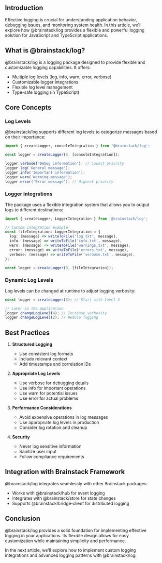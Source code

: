 ## Introduction

Effective logging is crucial for understanding application behavior, debugging issues, and monitoring system health. In this article, we'll explore how @brainstack/log provides a flexible and powerful logging solution for JavaScript and TypeScript applications.

## What is @brainstack/log?

@brainstack/log is a logging package designed to provide flexible and customizable logging capabilities. It offers:

- Multiple log levels (log, info, warn, error, verbose)
- Customizable logger integrations
- Flexible log level management
- Type-safe logging (in TypeScript)

## Core Concepts

### Log Levels

@brainstack/log supports different log levels to categorize messages based on their importance:

```typescript
import { createLogger, consoleIntegration } from '@brainstack/log';

const logger = createLogger(3, [consoleIntegration]);

logger.verbose('Debug information'); // Lowest priority
logger.log('General message');
logger.info('Important information');
logger.warn('Warning message');
logger.error('Error message'); // Highest priority
```

### Logger Integrations

The package uses a flexible integration system that allows you to output logs to different destinations:

```typescript
import { createLogger, LoggerIntegration } from '@brainstack/log';

// Custom integration example
const fileIntegration: LoggerIntegration = {
  log: (message) => writeToFile('log.txt', message),
  info: (message) => writeToFile('info.txt', message),
  warn: (message) => writeToFile('warnings.txt', message),
  error: (message) => writeToFile('errors.txt', message),
  verbose: (message) => writeToFile('verbose.txt', message),
};

const logger = createLogger(3, [fileIntegration]);
```

### Dynamic Log Levels

Log levels can be changed at runtime to adjust logging verbosity:

```typescript
const logger = createLogger(3); // Start with level 3

// Later in the application
logger.changeLogLevel(4); // Increase verbosity
logger.changeLogLevel(2); // Reduce logging
```

## Best Practices

1. **Structured Logging**
   - Use consistent log formats
   - Include relevant context
   - Add timestamps and correlation IDs

2. **Appropriate Log Levels**
   - Use verbose for debugging details
   - Use info for important operations
   - Use warn for potential issues
   - Use error for actual problems

3. **Performance Considerations**
   - Avoid expensive operations in log messages
   - Use appropriate log levels in production
   - Consider log rotation and cleanup

4. **Security**
   - Never log sensitive information
   - Sanitize user input
   - Follow compliance requirements

## Integration with Brainstack Framework

@brainstack/log integrates seamlessly with other Brainstack packages:

- Works with @brainstack/hub for event logging
- Integrates with @brainstack/store for state changes
- Supports @brainstack/bridge-client for distributed logging

## Conclusion

@brainstack/log provides a solid foundation for implementing effective logging in your applications. Its flexible design allows for easy customization while maintaining simplicity and performance.

In the next article, we'll explore how to implement custom logging integrations and advanced logging patterns with @brainstack/log.